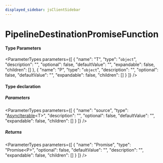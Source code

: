 ```yaml
---
displayed_sidebar: jsClientSidebar
---
```



# PipelineDestinationPromiseFunction

#### Type Parameters

<ParameterTypes parameters={[
  {
    "name": "T",
    "type": "`object`",
    "description": "",
    "optional": false,
    "defaultValue": "",
    "expandable": false,
    "children": []
  },
  {
    "name": "P",
    "type": "`object`",
    "description": "",
    "optional": false,
    "defaultValue": "",
    "expandable": false,
    "children": []
  }
]} />

#### Type declaration

##### Parameters

<ParameterTypes parameters={[
  {
    "name": "source",
    "type": "[AsyncIterable](../../internal/interfaces/internal.AsyncIterable.mdx)&#60;T&#62;",
    "description": "",
    "optional": false,
    "defaultValue": "",
    "expandable": false,
    "children": []
  }
]} />

##### Returns

<ParameterTypes parameters={[
  {
    "name": "Promise",
    "type": "Promise&#60;P&#62;",
    "optional": false,
    "defaultValue": "",
    "description": "",
    "expandable": false,
    "children": []
  }
]} />
